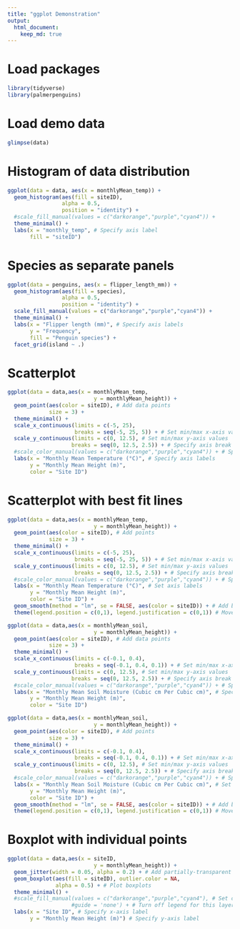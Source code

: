 ```yaml
---
title: "ggplot Demonstration"
output: 
  html_document:
    keep_md: true
---
```


# Load packages
```r
library(tidyverse)
library(palmerpenguins)
```

# Load demo data 
```r
glimpse(data)
```

# Histogram of data distribution
```r
ggplot(data = data, aes(x = monthlyMean_temp)) +
  geom_histogram(aes(fill = siteID),
                 alpha = 0.5,
                 position = "identity") +
  #scale_fill_manual(values = c("darkorange","purple","cyan4")) +
  theme_minimal() +
  labs(x = "monthly_temp", # Specify axis label
       fill = "siteID")
```
# Species as separate panels
```r
ggplot(data = penguins, aes(x = flipper_length_mm)) +
  geom_histogram(aes(fill = species),
                 alpha = 0.5,
                 position = "identity") +
  scale_fill_manual(values = c("darkorange","purple","cyan4")) +
  theme_minimal() +
  labs(x = "Flipper length (mm)", # Specify axis labels
       y = "Frequency",
       fill = "Penguin species") +
  facet_grid(island ~ .)
```

# Scatterplot
```r
ggplot(data = data,aes(x = monthlyMean_temp,
                           y = monthlyMean_height)) +
  geom_point(aes(color = siteID), # Add data points
             size = 3) +
  theme_minimal() +
  scale_x_continuous(limits = c(-5, 25),
                     breaks = seq(-5, 25, 5)) + # Set min/max x-axis values
  scale_y_continuous(limits = c(0, 12.5), # Set min/max y-axis values
                    breaks = seq(0, 12.5, 2.5)) + # Specify axis break values
  #scale_color_manual(values = c("darkorange","purple","cyan4")) + # Specify custom colors
  labs(x = "Monthly Mean Temperature (°C)", # Specify axis labels
       y = "Monthly Mean Height (m)", 
       color = "Site ID")
```

# Scatterplot with best fit lines
```r
ggplot(data = data,aes(x = monthlyMean_temp,
                           y = monthlyMean_height)) +
  geom_point(aes(color = siteID), # Add points
             size = 3) +
  theme_minimal() + 
  scale_x_continuous(limits = c(-5, 25),
                     breaks = seq(-5, 25, 5)) + # Set min/max x-axis values
  scale_y_continuous(limits = c(0, 12.5), # Set min/max y-axis values
                     breaks = seq(0, 12.5, 2.5)) + # Specify axis break values
  #scale_color_manual(values = c("darkorange","purple","cyan4")) + # Specify custom colors
  labs(x = "Monthly Mean Temperature (°C)", # Set axis labels
       y = "Monthly Mean Height (m)",
       color = "Site ID") +
  geom_smooth(method = "lm", se = FALSE, aes(color = siteID)) + # Add best fit lines for each species
  theme(legend.position = c(0,1), legend.justification = c(0,1)) # Move the legend
```

```r
ggplot(data = data,aes(x = monthlyMean_soil,
                           y = monthlyMean_height)) +
  geom_point(aes(color = siteID), # Add data points
             size = 3) +
  theme_minimal() +
  scale_x_continuous(limits = c(-0.1, 0.4),
                     breaks = seq(-0.1, 0.4, 0.1)) + # Set min/max x-axis values
  scale_y_continuous(limits = c(0, 12.5), # Set min/max y-axis values
                    breaks = seq(0, 12.5, 2.5)) + # Specify axis break values
  #scale_color_manual(values = c("darkorange","purple","cyan4")) + # Specify custom colors
  labs(x = "Monthly Mean Soil Moisture (Cubic cm Per Cubic cm)", # Specify axis labels
       y = "Monthly Mean Height (m)", 
       color = "Site ID")
```

```r
ggplot(data = data,aes(x = monthlyMean_soil,
                           y = monthlyMean_height)) +
  geom_point(aes(color = siteID), # Add points
             size = 3) +
  theme_minimal() + 
  scale_x_continuous(limits = c(-0.1, 0.4),
                     breaks = seq(-0.1, 0.4, 0.1)) + # Set min/max x-axis values
  scale_y_continuous(limits = c(0, 12.5), # Set min/max y-axis values
                     breaks = seq(0, 12.5, 2.5)) + # Specify axis break values
  #scale_color_manual(values = c("darkorange","purple","cyan4")) + # Specify custom colors
  labs(x = "Monthly Mean Soil Moisture (Cubic cm Per Cubic cm)", # Set axis labels
       y = "Monthly Mean Height (m)",
       color = "Site ID") +
  geom_smooth(method = "lm", se = FALSE, aes(color = siteID)) + # Add best fit lines for each species
  theme(legend.position = c(0,1), legend.justification = c(0,1)) # Move the legend
```

# Boxplot with individual points
```r
ggplot(data = data,aes(x = siteID,
                           y = monthlyMean_height)) +
  geom_jitter(width = 0.05, alpha = 0.2) + # Add partially-transparent data points 
  geom_boxplot(aes(fill = siteID), outlier.color = NA, 
               alpha = 0.5) + # Plot boxplots
  theme_minimal() +
  #scale_fill_manual(values = c("darkorange","purple","cyan4"), # Set colors for groups
                    #guide = 'none') + # Turn off legend for this layer
  labs(x = "Site ID", # Specify x-axis label
       y = "Monthly Mean Height (m)") # Specify y-axis label
``` 